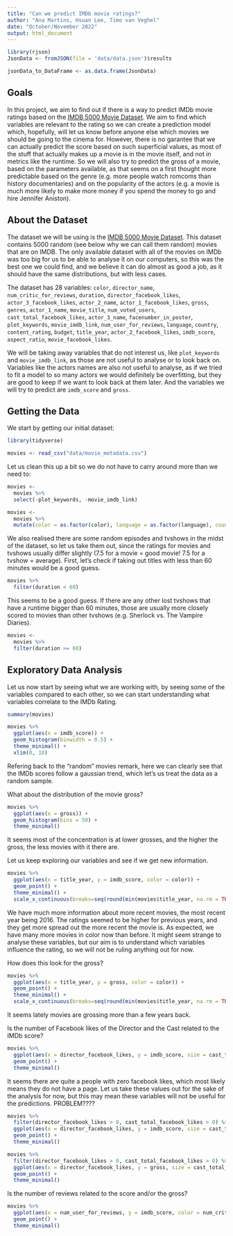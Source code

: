 ```yaml
---
title: "Can we predict IMDb movie ratings?"
author: "Ana Martins, Hsuan Lee, Timo van Veghel"
date: "October/November 2022"
output: html_document
---
```


```r
library(rjson)
JsonData <- fromJSON(file = 'data/data.json')$results

jsonData_to_DataFrame <- as.data.frame(JsonData)
```


## Goals 

In this project, we aim to find out if there is a way to predict IMDb movie ratings based on the [IMDB 5000 Movie Dataset](https://www.kaggle.com/datasets/carolzhangdc/imdb-5000-movie-dataset). We aim to find which variables are relevant to the rating so we can create a prediction model which, hopefully, will let us know before anyone else which movies we should be going to the cinema for. However, there is no garantee that we can actually predict the score based on such superficial values, as most of the stuff that actually makes up a movie is in the movie itself, and not in metrics like the runtime. So we will also try to predict the gross of a movie, based on the parameters available, as that seems on a first thought more predictable based on the genre (e.g. more people watch romcoms than history documentaries) and on the popularity of the actors (e.g. a movie is much more likely to make more money if you spend the money to go and hire Jennifer Aniston).

## About the Dataset

The dataset we will be using is the [IMDB 5000 Movie Dataset](https://www.kaggle.com/datasets/carolzhangdc/imdb-5000-movie-dataset). This dataset contains 5000 random (see below why we can call them random) movies that are on IMDB. The only available dataset with all of the movies on IMDb was too big for us to be able to analyse it on our computers, so this was the best one we could find, and we believe it can do almost as good a job, as it should have the same distributions, but with less cases.

The dataset has 28 variables: `color`, `director_name`, `num_critic_for_reviews`, `duration`, `director_facebook_likes`, `actor_3_facebook_likes`, `actor_2_name`, `actor_1_facebook_likes`, `gross`, `genres`, `actor_1_name`, `movie_title`, `num_voted_users`, `cast_total_facebook_likes`, `actor_3_name`, `facenumber_in_poster`, `plot_keywords`, `movie_imdb_link`, `num_user_for_reviews`, `language`, `country`, `content_rating`, `budget`, `title_year`, `actor_2_facebook_likes`, `imdb_score`, `aspect_ratio`, `movie_facebook_likes`.

We will be taking away variables that do not interest us, like `plot_keywords` and `movie_imdb_link`, as those are not useful to analyse or to look back on. Variables like the actors names are also not useful to analyse, as if we tried to fit a model to so many actors we would definitely be overfitting, but they are good to keep if we want to look back at them later. And the variables we will try to predict are `imdb_score` and `gross`.

## Getting the Data

We start by getting our initial dataset:

```r
library(tidyverse)
```

```r
movies <- read_csv("data/movie_metadata.csv")
```

Let us clean this up a bit so we do not have to carry around more than we need to:

```r
movies <-
  movies %>% 
  select(-plot_keywords, -movie_imdb_link)
```

```r
movies <-
  movies %>% 
  mutate(color = as.factor(color), language = as.factor(language), country = as.factor(country), content_rating = as.factor(content_rating))
```

We also realised there are some random episodes and tvshows in the midst of the dataset, so let us take them out, since the ratings for movies and tvshows usually differ slightly (7.5 for a movie = good movie! 7.5 for a tvshow = average). First, let's check if taking out titles with less than 60 minutes would be a good guess.

```r
movies %>% 
  filter(duration < 60)
```

This seems to be a good guess. If there are any other lost tvshows that have a runtime bigger than 60 minutes, those are usually more closely scored to movies than other tvshows (e.g. Sherlock vs. The Vampire Diaries).

```r
movies <- 
  movies %>% 
  filter(duration >= 60)
```


## Exploratory Data Analysis

Let us now start by seeing what we are working with, by seeing some of the variables compared to each other, so we can start understanding what variables correlate to the IMDb Rating.

```r
summary(movies)
```


```r
movies %>% 
  ggplot(aes(x = imdb_score)) +
  geom_histogram(binwidth = 0.5) +
  theme_minimal() +
  xlim(0, 10)
```

Refering back to the "random" movies remark, here we can clearly see that the IMDb scores follow a gaussian trend, which let's us treat the data as a random sample.

What about the distribution of the movie gross?

```r
movies %>% 
  ggplot(aes(x = gross)) +
  geom_histogram(bins = 50) +
  theme_minimal()
```

It seems most of the concentration is at lower  grosses, and the higher the gross, the less movies with it there are.

Let us keep exploring our variables and see if we get new information.

```r
movies %>% 
  ggplot(aes(x = title_year, y = imdb_score, color = color)) +
  geom_point() +
  theme_minimal() +
  scale_x_continuous(breaks=seq(round(min(movies$title_year, na.rm = TRUE), digits = -1), max(movies$title_year, na.rm = TRUE), by = 10))
```

We have much more information about more recent movies, the most recent year being 2016. The ratings seemed to be higher for previous years, and they get more spread out the more recent the movie is. As expected, we have many more movies in color now than before. It might seem strange to analyse these variables, but our aim is to understand which variables influence the rating, so we will not be ruling anything out for now.

How does this look for the gross?

```r
movies %>% 
  ggplot(aes(x = title_year, y = gross, color = color)) +
  geom_point() +
  theme_minimal() +
  scale_x_continuous(breaks=seq(round(min(movies$title_year, na.rm = TRUE), digits = -1), max(movies$title_year, na.rm = TRUE), by = 10))
```

It seems lately movies are grossing more than a few years back.

Is the number of Facebook likes of the Director and the Cast related to the IMDb score?

```r
movies %>% 
  ggplot(aes(x = director_facebook_likes, y = imdb_score, size = cast_total_facebook_likes)) +
  geom_point() +
  theme_minimal()
```

It seems there are quite a people with zero facebook likes, which most likely means they do not have a page. Let us take these values out for the sake of the analysis for now, but this may mean these variables will not be useful for the predictions. PROBLEM????

```r
movies %>% 
  filter(director_facebook_likes > 0, cast_total_facebook_likes > 0) %>% 
  ggplot(aes(x = director_facebook_likes, y = imdb_score, size = cast_total_facebook_likes)) +
  geom_point() +
  theme_minimal()
```

```r
movies %>% 
  filter(director_facebook_likes > 0, cast_total_facebook_likes > 0) %>% 
  ggplot(aes(x = director_facebook_likes, y = gross, size = cast_total_facebook_likes)) +
  geom_point() +
  theme_minimal()
```

Is the number of reviews related to the score and/or the gross?

```r
movies %>% 
  ggplot(aes(x = num_user_for_reviews, y = imdb_score, color = num_critic_for_reviews)) +
  geom_point() +
  theme_minimal()
```

